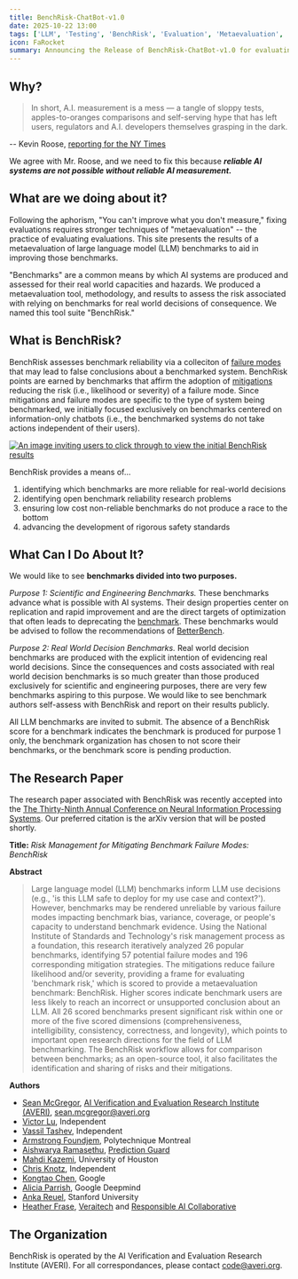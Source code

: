 ```yaml
---
title: BenchRisk-ChatBot-v1.0
date: 2025-10-22 13:00
tags: ['LLM', 'Testing', 'BenchRisk', 'Evaluation', 'Metaevaluation', 'Safety']
icon: FaRocket
summary: Announcing the Release of BenchRisk-ChatBot-v1.0 for evaluating the reliability of ChatBot benchmarks published to evidence real world decisions.
---
```


## Why?

> In short, A.I. measurement is a mess — a tangle of sloppy tests, apples-to-oranges comparisons and self-serving hype that has left users, regulators and A.I. developers themselves grasping in the dark.

-- Kevin Roose, [reporting for the NY Times](https://www.nytimes.com/2024/04/15/technology/ai-models-measurement.html)

We agree with Mr. Roose, and we need to fix this because **_reliable AI systems are not possible without reliable AI measurement._**

## What are we doing about it?

Following the aphorism, "You can't improve what you don't measure," fixing evaluations requires stronger techniques of "metaevaluation" -- the practice of evaluating evaluations. This site presents the results of a metaevaluation of large language model (LLM) benchmarks to aid in improving those benchmarks.

"Benchmarks" are a common means by which AI systems are produced and assessed for their real world capacities and hazards. We produced a metaevaluation tool, methodology, and results to assess the risk associated with relying on benchmarks for real world decisions of consequence. We named this tool suite "BenchRisk."

## What is BenchRisk?

BenchRisk assesses benchmark reliability via a colleciton of [failure modes](/mode) that may lead to false conclusions about a benchmarked system. BenchRisk points are earned by benchmarks that affirm the adoption of [mitigations](/mitigation) reducing the risk (i.e., likelihood or severity) of a failure mode. Since mitigations and failure modes are specific to the type of system being benchmarked, we initially focused exclusively on benchmarks centered on information-only chatbots (i.e., the benchmarked systems do not take actions independent of their users).

[![An image inviting users to click through to view the initial BenchRisk results](/static/images/scores.png "BenchRisk score preview")](/score)

BenchRisk provides a means of...

1. identifying which benchmarks are more reliable for real-world decisions
2. identifying open benchmark reliability research problems
3. ensuring low cost non-reliable benchmarks do not produce a race to the bottom
4. advancing the development of rigorous safety standards

## What Can I Do About It?

We would like to see **benchmarks divided into two purposes.**

_Purpose 1: Scientific and Engineering Benchmarks._ These benchmarks advance what is possible with AI systems. Their design properties center on replication and rapid improvement and are the direct targets of optimization that often leads to deprecating the [benchmark](https://r0bk.github.io/killedbyllm/). These benchmarks would be advised to follow the recommendations of [BetterBench](https://betterbench.stanford.edu/).

_Purpose 2: Real World Decision Benchmarks._ Real world decision benchmarks are produced with the explicit intention of evidencing real world decisions. Since the consequences and costs associated with real world decision benchmarks is so much greater than those produced exclusively for scientific and engineering purposes, there are very few benchmarks aspiring to this purpose. We would like to see benchmark authors self-assess with BenchRisk and report on their results publicly.

All LLM benchmarks are invited to submit. The absence of a BenchRisk score for a benchmark indicates the benchmark is produced for purpose 1 only, the benchmark organization has chosen to not score their benchmarks, or the benchmark score is pending production.

## The Research Paper

The research paper associated with BenchRisk was recently accepted into the [The Thirty-Ninth Annual Conference on Neural Information Processing Systems](https://neurips.cc/). Our preferred citation is the arXiv version that will be posted shortly.

**Title:** _Risk Management for Mitigating Benchmark Failure Modes: BenchRisk_

**Abstract**

> Large language model (LLM) benchmarks inform LLM use decisions (e.g., 'is this LLM safe to deploy for my use case and context?'). However, benchmarks may be rendered unreliable by various failure modes impacting benchmark bias, variance, coverage, or people's capacity to understand benchmark evidence. Using the National Institute of Standards and Technology's risk management process as a foundation, this research iteratively analyzed 26 popular benchmarks, identifying 57 potential failure modes and 196 corresponding mitigation strategies. The mitigations reduce failure likelihood and/or severity, providing a frame for evaluating 'benchmark risk,' which is scored to provide a metaevaluation benchmark: BenchRisk. Higher scores indicate benchmark users are less likely to reach an incorrect or unsupported conclusion about an LLM. All 26 scored benchmarks present significant risk within one or more of the five scored dimensions (comprehensiveness, intelligibility, consistency, correctness, and longevity), which points to important open research directions for the field of LLM benchmarking. The BenchRisk workflow allows for comparison between benchmarks; as an open-source tool, it also facilitates the identification and sharing of risks and their mitigations.

**Authors**  
- [Sean McGregor](https://seanbmcgregor.com/), [AI Verification and Evaluation Research Institute (AVERI)](https://www.averi.org/), sean.mcgregor@averi.org
- [Victor Lu](https://www.linkedin.com/in/luvictor/), Independent
- [Vassil Tashev](https://www.linkedin.com/in/vassil-t-250510195/), Independent
- [Armstrong Foundjem](https://www.linkedin.com/in/foundjem/), Polytechnique Montreal
- [Aishwarya Ramasethu](https://www.linkedin.com/in/aishwaryaramasethu/), [Prediction Guard](https://predictionguard.com/)
- [Mahdi Kazemi](https://www.linkedin.com/in/sadegh-almahdi-kazemi/), University of Houston
- [Chris Knotz](https://www.linkedin.com/in/chris-knotz-5457345/), Independent
- [Kongtao Chen](https://www.linkedin.com/in/kongtao-c-135116aa/), Google
- [Alicia Parrish](https://www.linkedin.com/in/alicia-parrish-28506379/), Google Deepmind
- [Anka Reuel](https://ankareuel.com/), Stanford University
- [Heather Frase](https://www.linkedin.com/in/heather-frase/), [Veraitech](https://veraitechus.com/) and [Responsible AI Collaborative](https://raicollab.org/)

## The Organization

BenchRisk is operated by the AI Verification and Evaluation Research Institute (AVERI). For all correspondances, please contact code@averi.org.
